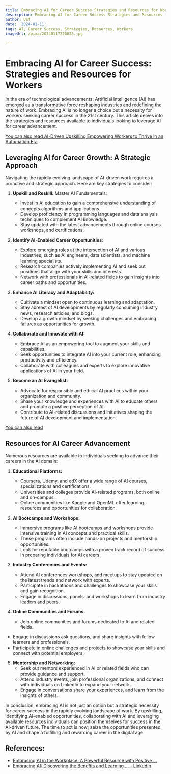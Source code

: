 ```yaml
---
title: Embracing AI for Career Success Strategies and Resources for Workers
description: Embracing AI for Career Success Strategies and Resources for Workers
author: Usf
date: '2024-01-11'
tags: AI, Career Success, Strategies, Resources, Workers
imageUrl: /pixa/20240117220823.jpg

---
```

# Embracing AI for  Career  Success: Strategies and Resources for Workers

In the  era of technological advancements, Artificial Intelligence (AI) has emerged as a transformative force reshaping industries and redefining the nature of work. Embracing AI  is no  longer a choice but a necessity for workers seeking career success in  the 21st century. This  article  delves into the  strategies and resources available to individuals looking to leverage AI for career advancement.

[You can also read AI-Driven Upskilling Empowering Workers to Thrive in an Automation Era](AI-Driven%20Upskilling%20Empowering%20Workers%20to%20Thrive%20in%20an%20Automation%20Era)


##  Leveraging  AI for  Career Growth: A Strategic Approach

Navigating the rapidly evolving landscape of AI-driven work requires a proactive and strategic  approach. Here are key strategies to consider:

1. **Upskill and  Reskill:** Master  AI Fundamentals:
   - Invest in AI education to gain a  comprehensive understanding of concepts algorithms and applications.
   - Develop proficiency in programming languages and data analysis techniques to complement AI knowledge.
   - Stay  updated with the latest advancements through online courses workshops, and certifications.

2. **Identify AI-Enabled Career Opportunities:**
   - Explore emerging roles at the intersection of  AI and  various industries, such as AI engineers, data scientists, and machine learning  specialists.
   - Research companies actively implementing AI and  seek out positions that align with your skills and interests.
   - Network with professionals in AI-related fields to gain insights into career paths and opportunities.

3. **Enhance AI Literacy  and Adaptability:**
    - Cultivate a mindset open to continuous learning and adaptation.
   - Stay  abreast of AI developments by  regularly consuming industry news, research articles, and blogs.
   - Develop a  growth mindset by seeking challenges and embracing failures as opportunities for growth.

4. **Collaborate and Innovate with AI:**
   - Embrace AI  as an empowering tool to augment your skills and capabilities.
   - Seek  opportunities to integrate AI into your current role, enhancing  productivity and efficiency.
   - Collaborate with  colleagues and experts to explore innovative applications of AI in your  field.

5. **Become an AI Evangelist:**
   - Advocate for responsible  and ethical AI practices  within your organization and community.
   - Share your knowledge and experiences with AI  to educate others  and promote a  positive  perception of  AI.
   - Contribute to AI-related discussions and initiatives shaping the future  of AI development and implementation.

[You can also read ]()


## Resources for AI Career Advancement

Numerous resources are available to individuals seeking to advance their careers in  the AI domain:

1. **Educational Platforms:**
   -  Coursera, Udemy, and edX offer a wide range of AI courses, specializations and certifications.
   - Universities and colleges provide AI-related programs, both online and on-campus.
    - Online communities like  Kaggle and OpenML offer learning resources and opportunities for collaboration.

2. **AI Bootcamps and Workshops:**
   - Immersive programs like AI bootcamps and workshops provide intensive training in AI concepts and practical skills.
    - These  programs often include hands-on projects and mentorship opportunities.
    - Look for reputable bootcamps with a proven track  record of success in preparing individuals for AI careers.

3. **Industry Conferences and Events:**
   - Attend AI conferences workshops, and meetups to stay updated on the latest trends and  network with  experts.
   - Participate in hackathons and challenges to showcase  your skills and gain recognition.
   - Engage in discussions, panels, and  workshops to learn from industry  leaders and peers.

4.  **Online Communities and  Forums:**
    -  Join  online  communities and forums dedicated to AI  and related fields.
   - Engage in discussions ask questions, and share insights with fellow learners and professionals.
   - Participate  in  online challenges and  projects to showcase your skills and connect  with potential employers.

5. **Mentorship and Networking:**
   - Seek  out mentors experienced in  AI or  related fields who  can provide guidance and support.
    - Attend industry events, join professional organizations, and connect with individuals on LinkedIn to expand  your network.
    - Engage in conversations share your experiences, and learn from the insights of others.

In conclusion, embracing AI is not just an option but a strategic necessity for career success in  the rapidly evolving landscape of work. By upskilling, identifying AI-enabled opportunities, collaborating with AI and leveraging available resources individuals can position themselves for success in the AI-driven  future. The  time to act is now; seize the opportunities presented by AI  and shape a fulfilling and rewarding career in the digital age.

## References:
- [Embracing AI in the Workplace: A Powerful Resource with Positive ...](https://www.linkedin.com/pulse/embracing-ai-workplace-powerful-resource-positive-impact)
- [Embracing AI: Discovering the Benefits and Learning ... - LinkedIn](https://www.linkedin.com/pulse/embracing-ai-discovering-benefits-learning-how-harness-andrew-seaman)
